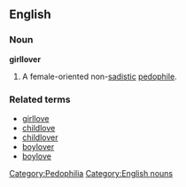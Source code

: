 ==English==
[[Category:Pedophilia]]
[[Category:English nouns]]
===Noun===
'''girllover'''
#A female-oriented non-[[sadistic]] [[pedophile]].

===Related terms===
*[[girllove]]
*[[childlove]]
*[[childlover]]
*[[boylover]]
*[[boylove]]